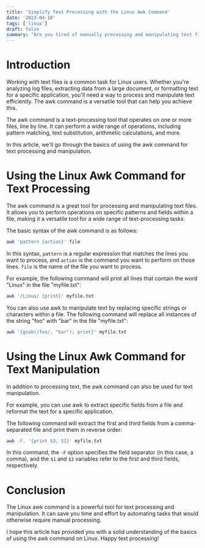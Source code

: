 ```yaml
---
title: 'Simplify Text Processing with the Linux Awk Command'
date: '2023-04-10'
tags: ['linux']
draft: false
summary: "Are you tired of manually processing and manipulating text files on Linux? The awk command is a powerful tool that can automate these tasks and save you time and effort. In this article, we'll explore the basics of using the Linux awk command for text processing and manipulation."
---
```


# Introduction

Working with text files is a common task for Linux users. Whether you're analyzing log files, extracting data from a large document, or formatting text for a specific application, you'll need a way to process and manipulate text efficiently. The awk command is a versatile tool that can help you achieve this.

The awk command is a text-processing tool that operates on one or more files, line by line. It can perform a wide range of operations, including pattern matching, text substitution, arithmetic calculations, and more.

In this article, we'll go through the basics of using the awk command for text processing and manipulation.

# Using the Linux Awk Command for Text Processing

The awk command is a great tool for processing and manipulating text files. It allows you to perform operations on specific patterns and fields within a file, making it a versatile tool for a wide range of text-processing tasks.

The basic syntax of the awk command is as follows:

```bash
awk 'pattern {action}' file
```

In this syntax, `pattern` is a regular expression that matches the lines you want to process, and `action` is the command you want to perform on those lines. `file` is the name of the file you want to process.

For example, the following command will print all lines that contain the word "Linux" in the file "myfile.txt":

```bash
awk '/Linux/ {print}' myfile.txt
```

You can also use awk to manipulate text by replacing specific strings or characters within a file. The following command will replace all instances of the string "foo" with "bar" in the file "myfile.txt":

```bash
awk '{gsub(/foo/, "bar"); print}' myfile.txt
```

# Using the Linux Awk Command for Text Manipulation

In addition to processing text, the awk command can also be used for text manipulation.

For example, you can use awk to extract specific fields from a file and reformat the text for a specific application.

The following command will extract the first and third fields from a comma-separated file and print them in reverse order:

```bash
awk -F, '{print $3, $1}' myfile.txt
```

In this command, the `-F` option specifies the field separator (in this case, a comma), and the `$1` and `$3` variables refer to the first and third fields, respectively.

# Conclusion

The Linux awk command is a powerful tool for text processing and manipulation. It can save you time and effort by automating tasks that would otherwise require manual processing.

I hope this article has provided you with a solid understanding of the basics of using the awk command on Linux. Happy text processing!
